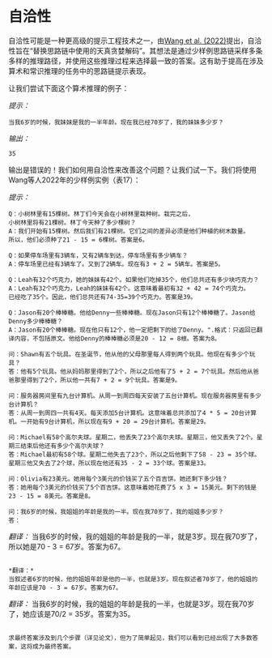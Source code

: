 # 自洽性

自洽性可能是一种更高级的提示工程技术之一，由[Wang et al. (2022)](https://arxiv.org/pdf/2203.11171.pdf)提出，自洽性旨在“替换思路链中使用的天真贪婪解码”。其想法是通过少样例思路链采样多条多样的推理路径，并使用这些推理过程来选择最一致的答案。这有助于提高在涉及算术和常识推理的任务中的思路链提示表现。

让我们尝试下面这个算术推理的例子：

*提示：*
```
当我6岁的时候，我妹妹是我的一半年龄。现在我已经70岁了，我的妹妹多少岁？
```

*输出：*
```
35
```

输出是错误的！我们如何用自洽性来改善这个问题？让我们试一下。我们将使用Wang等人2022年的少样例实例（表17）：

*提示：*
```
Q：小树林里有15棵树。林丁们今天会在小树林里栽种树。栽完之后，
小树林里将有21棵树。林丁今天种了多少棵树？
A：我们开始有15棵树。然后我们有21棵树。它们之间的差异必须是他们种植的树木数量。
所以，他们必须种了21 - 15 = 6棵树。答案是6。

Q：如果停车场里有3辆车，又有2辆车到达，停车场里有多少辆车？
A：停车场里已经有3辆车了。又到了2辆车。现在有3 + 2 = 5辆车。答案是5。

Q：Leah有32个巧克力，她的妹妹有42个。如果他们吃掉35个，他们总共还有多少块巧克力？
A：Leah有32个巧克力，Leah的妹妹有42个。这意味着最初有32 + 42 = 74个巧克力。
已经吃了35个。因此，他们总共还有74-35=39个巧克力。答案是39。

Q：Jason有20个棒棒糖。他给Denny一些棒棒糖。现在Jason只有12个棒棒糖了。Jason给Denny多少棒棒糖？
A：Jason有20个棒棒糖。现在他只有12个，他一定把剩下的给了Denny。".格式：只返回已翻译内容，不包括原文。他给Denny的棒棒糖必须是20 - 12 = 8根。答案为8。

问：Shawn有五个玩具。在圣诞节，他从他的父母那里每人得到两个玩具。他现在有多少个玩具？
答：他有5个玩具。他从妈妈那里得到了2个，所以之后他有了5 + 2 = 7个玩具。然后他从爸爸那里得到了2个，所以他一共有7 + 2 = 9个玩具。答案是9。

问：服务器房间里有九台计算机。从周一到周四每天安装了五台计算机。现在服务器房里有多少台计算机？
答：从周一到周四一共有4天。每天添加5台计算机。这意味着总共添加了4 * 5 = 20台计算机。一开始有9台计算机，所以现在有9 + 20 = 29台计算机。答案是29。

问：Michael有58个高尔夫球。星期二，他丢失了23个高尔夫球。星期三，他又丢失了2个。星期三结束后他还有多少个高尔夫球？
答：Michael最初有58个球。星期二他失去了23个，所以之后他剩下了58 - 23 = 35个球。星期三他又失去了2个球，所以现在他还有35 - 2 = 33个球。答案是33。

问：Olivia有23美元。她用每个3美元的价钱买了五个百吉饼。她还剩下多少钱？
答：她用每个3美元的价钱买了5个百吉饼。这意味着她花费了5 x 3 = 15美元。剩下的钱是23 - 15 = 8美元。答案是8。

问：我6岁的时候，我姐姐的年龄是我的一半。现在我70岁了，我的姐姐多少岁？
答：
```
*翻译：*
当我6岁的时候，我的姐姐的年龄是我的一半，就是3岁。现在我70岁了，所以她是70 - 3 = 67岁。答案为67。
```

*翻译：*
当叙述者6岁的时候，他的姐姐年龄是他的一半，也就是3岁。现在叙述者70岁了，他的姐姐的年龄应该是70 - 3 = 67岁。答案为67。
```

*翻译：*
当我6岁的时候，我的姐姐的年龄是我的一半，也就是3岁。现在我70岁了，她应该是70/2 = 35岁。答案为35。
```

求最终答案涉及到几个步骤（详见论文），但为了简单起见，我们可以看到已经出现了大多数答案，这将成为最终答案。